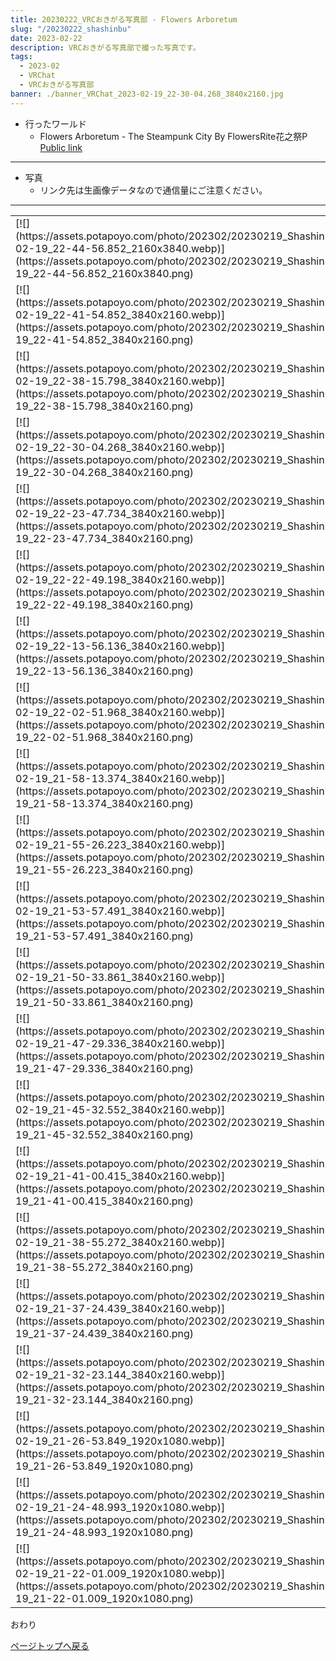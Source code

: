 ```yaml
---
title: 20230222_VRCおきがる写真部 - Flowers Arboretum
slug: "/20230222_shashinbu"
date: 2023-02-22
description: VRCおきがる写真部で撮った写真です。
tags:
  - 2023-02
  - VRChat
  - VRCおきがる写真部
banner: ./banner_VRChat_2023-02-19_22-30-04.268_3840x2160.jpg
---
```


+ 行ったワールド
  + Flowers Arboretum - The Steampunk City By FlowersRite花之祭P\
   [Public link](https://vrchat.com/home/launch?worldId=wrld_a77922ff-8917-45d6-855a-fc367e0a893d)

------------------------------

+ 写真
  + リンク先は生画像データなので通信量にご注意ください。

------------------------------
 <table>
    <tr>
      <td>[![](https://assets.potapoyo.com/photo/202302/20230219_Shashinbu/thumb_VRChat_2023-02-19_22-44-56.852_2160x3840.webp)](https://assets.potapoyo.com/photo/202302/20230219_Shashinbu/VRChat_2023-02-19_22-44-56.852_2160x3840.png)</td>
      <td>[![](https://assets.potapoyo.com/photo/202302/20230219_Shashinbu/thumb_VRChat_2023-02-19_22-42-05.215_3840x2160.webp)](https://assets.potapoyo.com/photo/202302/20230219_Shashinbu/VRChat_2023-02-19_22-42-05.215_3840x2160.png)</td>
    </tr>
    <tr>
      <td>[![](https://assets.potapoyo.com/photo/202302/20230219_Shashinbu/thumb_VRChat_2023-02-19_22-41-54.852_3840x2160.webp)](https://assets.potapoyo.com/photo/202302/20230219_Shashinbu/VRChat_2023-02-19_22-41-54.852_3840x2160.png)</td>
      <td>[![](https://assets.potapoyo.com/photo/202302/20230219_Shashinbu/thumb_VRChat_2023-02-19_22-39-39.537_3840x2160.webp)](https://assets.potapoyo.com/photo/202302/20230219_Shashinbu/VRChat_2023-02-19_22-39-39.537_3840x2160.png)</td>
    </tr>
    <tr>
      <td>[![](https://assets.potapoyo.com/photo/202302/20230219_Shashinbu/thumb_VRChat_2023-02-19_22-38-15.798_3840x2160.webp)](https://assets.potapoyo.com/photo/202302/20230219_Shashinbu/VRChat_2023-02-19_22-38-15.798_3840x2160.png)</td>
      <td>[![](https://assets.potapoyo.com/photo/202302/20230219_Shashinbu/thumb_VRChat_2023-02-19_22-33-15.371_2160x3840.webp)](https://assets.potapoyo.com/photo/202302/20230219_Shashinbu/VRChat_2023-02-19_22-33-15.371_2160x3840.png)</td>
    </tr>
    <tr>
      <td>[![](https://assets.potapoyo.com/photo/202302/20230219_Shashinbu/thumb_VRChat_2023-02-19_22-30-04.268_3840x2160.webp)](https://assets.potapoyo.com/photo/202302/20230219_Shashinbu/VRChat_2023-02-19_22-30-04.268_3840x2160.png)</td>
      <td>[![](https://assets.potapoyo.com/photo/202302/20230219_Shashinbu/thumb_VRChat_2023-02-19_22-25-02.540_3840x2160.webp)](https://assets.potapoyo.com/photo/202302/20230219_Shashinbu/VRChat_2023-02-19_22-25-02.540_3840x2160.png)</td>
    </tr>
    <tr>
      <td>[![](https://assets.potapoyo.com/photo/202302/20230219_Shashinbu/thumb_VRChat_2023-02-19_22-23-47.734_3840x2160.webp)](https://assets.potapoyo.com/photo/202302/20230219_Shashinbu/VRChat_2023-02-19_22-23-47.734_3840x2160.png)</td>
      <td>[![](https://assets.potapoyo.com/photo/202302/20230219_Shashinbu/thumb_VRChat_2023-02-19_22-23-37.517_3840x2160.webp)](https://assets.potapoyo.com/photo/202302/20230219_Shashinbu/VRChat_2023-02-19_22-23-37.517_3840x2160.png)</td>
    </tr>
    <tr>
      <td>[![](https://assets.potapoyo.com/photo/202302/20230219_Shashinbu/thumb_VRChat_2023-02-19_22-22-49.198_3840x2160.webp)](https://assets.potapoyo.com/photo/202302/20230219_Shashinbu/VRChat_2023-02-19_22-22-49.198_3840x2160.png)</td>
      <td>[![](https://assets.potapoyo.com/photo/202302/20230219_Shashinbu/thumb_VRChat_2023-02-19_22-17-24.565_2160x3840.webp)](https://assets.potapoyo.com/photo/202302/20230219_Shashinbu/VRChat_2023-02-19_22-17-24.565_2160x3840.png)</td>
    </tr>
    <tr>
      <td>[![](https://assets.potapoyo.com/photo/202302/20230219_Shashinbu/thumb_VRChat_2023-02-19_22-13-56.136_3840x2160.webp)](https://assets.potapoyo.com/photo/202302/20230219_Shashinbu/VRChat_2023-02-19_22-13-56.136_3840x2160.png)</td>
      <td>[![](https://assets.potapoyo.com/photo/202302/20230219_Shashinbu/thumb_VRChat_2023-02-19_22-03-45.841_3840x2160.webp)](https://assets.potapoyo.com/photo/202302/20230219_Shashinbu/VRChat_2023-02-19_22-03-45.841_3840x2160.png)</td>
    </tr>
    <tr>
      <td>[![](https://assets.potapoyo.com/photo/202302/20230219_Shashinbu/thumb_VRChat_2023-02-19_22-02-51.968_3840x2160.webp)](https://assets.potapoyo.com/photo/202302/20230219_Shashinbu/VRChat_2023-02-19_22-02-51.968_3840x2160.png)</td>
      <td>[![](https://assets.potapoyo.com/photo/202302/20230219_Shashinbu/thumb_VRChat_2023-02-19_22-01-42.103_3840x2160.webp)](https://assets.potapoyo.com/photo/202302/20230219_Shashinbu/VRChat_2023-02-19_22-01-42.103_3840x2160.png)</td>
    </tr>
    <tr>
      <td>[![](https://assets.potapoyo.com/photo/202302/20230219_Shashinbu/thumb_VRChat_2023-02-19_21-58-13.374_3840x2160.webp)](https://assets.potapoyo.com/photo/202302/20230219_Shashinbu/VRChat_2023-02-19_21-58-13.374_3840x2160.png)</td>
      <td>[![](https://assets.potapoyo.com/photo/202302/20230219_Shashinbu/thumb_VRChat_2023-02-19_21-57-05.661_3840x2160.webp)](https://assets.potapoyo.com/photo/202302/20230219_Shashinbu/VRChat_2023-02-19_21-57-05.661_3840x2160.png)</td>
    </tr>
    <tr>
      <td>[![](https://assets.potapoyo.com/photo/202302/20230219_Shashinbu/thumb_VRChat_2023-02-19_21-55-26.223_3840x2160.webp)](https://assets.potapoyo.com/photo/202302/20230219_Shashinbu/VRChat_2023-02-19_21-55-26.223_3840x2160.png)</td>
      <td>[![](https://assets.potapoyo.com/photo/202302/20230219_Shashinbu/thumb_VRChat_2023-02-19_21-54-20.318_3840x2160.webp)](https://assets.potapoyo.com/photo/202302/20230219_Shashinbu/VRChat_2023-02-19_21-54-20.318_3840x2160.png)</td>
    </tr>
    <tr>
      <td>[![](https://assets.potapoyo.com/photo/202302/20230219_Shashinbu/thumb_VRChat_2023-02-19_21-53-57.491_3840x2160.webp)](https://assets.potapoyo.com/photo/202302/20230219_Shashinbu/VRChat_2023-02-19_21-53-57.491_3840x2160.png)</td>
      <td>[![](https://assets.potapoyo.com/photo/202302/20230219_Shashinbu/thumb_VRChat_2023-02-19_21-51-28.864_3840x2160.webp)](https://assets.potapoyo.com/photo/202302/20230219_Shashinbu/VRChat_2023-02-19_21-51-28.864_3840x2160.png)</td>
    </tr>
    <tr>
      <td>[![](https://assets.potapoyo.com/photo/202302/20230219_Shashinbu/thumb_VRChat_2023-02-19_21-50-33.861_3840x2160.webp)](https://assets.potapoyo.com/photo/202302/20230219_Shashinbu/VRChat_2023-02-19_21-50-33.861_3840x2160.png)</td>
      <td>[![](https://assets.potapoyo.com/photo/202302/20230219_Shashinbu/thumb_VRChat_2023-02-19_21-47-57.184_3840x2160.webp)](https://assets.potapoyo.com/photo/202302/20230219_Shashinbu/VRChat_2023-02-19_21-47-57.184_3840x2160.png)</td>
    </tr>
    <tr>
      <td>[![](https://assets.potapoyo.com/photo/202302/20230219_Shashinbu/thumb_VRChat_2023-02-19_21-47-29.336_3840x2160.webp)](https://assets.potapoyo.com/photo/202302/20230219_Shashinbu/VRChat_2023-02-19_21-47-29.336_3840x2160.png)</td>
      <td>[![](https://assets.potapoyo.com/photo/202302/20230219_Shashinbu/thumb_VRChat_2023-02-19_21-46-32.258_3840x2160.webp)](https://assets.potapoyo.com/photo/202302/20230219_Shashinbu/VRChat_2023-02-19_21-46-32.258_3840x2160.png)</td>
    </tr>
    <tr>
      <td>[![](https://assets.potapoyo.com/photo/202302/20230219_Shashinbu/thumb_VRChat_2023-02-19_21-45-32.552_3840x2160.webp)](https://assets.potapoyo.com/photo/202302/20230219_Shashinbu/VRChat_2023-02-19_21-45-32.552_3840x2160.png)</td>
      <td>[![](https://assets.potapoyo.com/photo/202302/20230219_Shashinbu/thumb_VRChat_2023-02-19_21-43-40.651_3840x2160.webp)](https://assets.potapoyo.com/photo/202302/20230219_Shashinbu/VRChat_2023-02-19_21-43-40.651_3840x2160.png)</td>
    </tr>
    <tr>
      <td>[![](https://assets.potapoyo.com/photo/202302/20230219_Shashinbu/thumb_VRChat_2023-02-19_21-41-00.415_3840x2160.webp)](https://assets.potapoyo.com/photo/202302/20230219_Shashinbu/VRChat_2023-02-19_21-41-00.415_3840x2160.png)</td>
      <td>[![](https://assets.potapoyo.com/photo/202302/20230219_Shashinbu/thumb_VRChat_2023-02-19_21-39-43.124_3840x2160.webp)](https://assets.potapoyo.com/photo/202302/20230219_Shashinbu/VRChat_2023-02-19_21-39-43.124_3840x2160.png)</td>
    </tr>
    <tr>
      <td>[![](https://assets.potapoyo.com/photo/202302/20230219_Shashinbu/thumb_VRChat_2023-02-19_21-38-55.272_3840x2160.webp)](https://assets.potapoyo.com/photo/202302/20230219_Shashinbu/VRChat_2023-02-19_21-38-55.272_3840x2160.png)</td>
      <td>[![](https://assets.potapoyo.com/photo/202302/20230219_Shashinbu/thumb_VRChat_2023-02-19_21-38-23.606_3840x2160.webp)](https://assets.potapoyo.com/photo/202302/20230219_Shashinbu/VRChat_2023-02-19_21-38-23.606_3840x2160.png)</td>
    </tr>
    <tr>
      <td>[![](https://assets.potapoyo.com/photo/202302/20230219_Shashinbu/thumb_VRChat_2023-02-19_21-37-24.439_3840x2160.webp)](https://assets.potapoyo.com/photo/202302/20230219_Shashinbu/VRChat_2023-02-19_21-37-24.439_3840x2160.png)</td>
      <td>[![](https://assets.potapoyo.com/photo/202302/20230219_Shashinbu/thumb_VRChat_2023-02-19_21-32-27.357_3840x2160.webp)](https://assets.potapoyo.com/photo/202302/20230219_Shashinbu/VRChat_2023-02-19_21-32-27.357_3840x2160.png)</td>
    </tr>
    <tr>
      <td>[![](https://assets.potapoyo.com/photo/202302/20230219_Shashinbu/thumb_VRChat_2023-02-19_21-32-23.144_3840x2160.webp)](https://assets.potapoyo.com/photo/202302/20230219_Shashinbu/VRChat_2023-02-19_21-32-23.144_3840x2160.png)</td>
      <td>[![](https://assets.potapoyo.com/photo/202302/20230219_Shashinbu/thumb_VRChat_2023-02-19_21-31-06.929_3840x2160.webp)](https://assets.potapoyo.com/photo/202302/20230219_Shashinbu/VRChat_2023-02-19_21-31-06.929_3840x2160.png)</td>
    </tr>
    <tr>
      <td>[![](https://assets.potapoyo.com/photo/202302/20230219_Shashinbu/thumb_VRChat_2023-02-19_21-26-53.849_1920x1080.webp)](https://assets.potapoyo.com/photo/202302/20230219_Shashinbu/VRChat_2023-02-19_21-26-53.849_1920x1080.png)</td>
      <td>[![](https://assets.potapoyo.com/photo/202302/20230219_Shashinbu/thumb_VRChat_2023-02-19_21-26-47.959_1920x1080.webp)](https://assets.potapoyo.com/photo/202302/20230219_Shashinbu/VRChat_2023-02-19_21-26-47.959_1920x1080.png)</td>
    </tr>
    <tr>
      <td>[![](https://assets.potapoyo.com/photo/202302/20230219_Shashinbu/thumb_VRChat_2023-02-19_21-24-48.993_1920x1080.webp)](https://assets.potapoyo.com/photo/202302/20230219_Shashinbu/VRChat_2023-02-19_21-24-48.993_1920x1080.png)</td>
      <td>[![](https://assets.potapoyo.com/photo/202302/20230219_Shashinbu/thumb_VRChat_2023-02-19_21-22-54.913_1920x1080.webp)](https://assets.potapoyo.com/photo/202302/20230219_Shashinbu/VRChat_2023-02-19_21-22-54.913_1920x1080.png)</td>
    </tr>
    <tr>
      <td>[![](https://assets.potapoyo.com/photo/202302/20230219_Shashinbu/thumb_VRChat_2023-02-19_21-22-01.009_1920x1080.webp)](https://assets.potapoyo.com/photo/202302/20230219_Shashinbu/VRChat_2023-02-19_21-22-01.009_1920x1080.png)</td>
      <td>[![](https://assets.potapoyo.com/photo/202302/20230219_Shashinbu/thumb_VRChat_2023-02-19_21-20-39.941_1920x1080.webp)](https://assets.potapoyo.com/photo/202302/20230219_Shashinbu/VRChat_2023-02-19_21-20-39.941_1920x1080.png)</td>
    </tr>
  </table>

おわり

<a href="#">ページトップへ戻る</a>